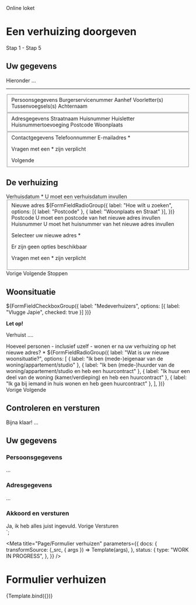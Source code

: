 <!--
@license EUPL-1.2
Copyright (c) 2021 Robbert Broersma
-->


  <div class="utrecht-pre-heading">Online loket</div>
  <h1>Een verhuizing doorgeven</h1>
  <div>Stap 1 - Stap 5</div>
  <h2>Uw gegevens</h2>
  <p>Hieronder ...</p>
  <hr class="utrecht-separator"/>
  <fieldset>
    <caption>Persoonsgegevens</caption>
    <!-- TODO: Replace with Form data summary component -->
    <utrecht-form-field-textbox value="1234" readonly>Burgerservicenummer</utrecht-form-field-textbox>
    <utrecht-form-field-textbox value="De heer" readonly>Aanhef</utrecht-form-field-textbox>
    <utrecht-form-field-textbox value="R." readonly>Voorletter(s)</utrecht-form-field-textbox>
    <utrecht-form-field-textbox value="" readonly>Tussenvoegsels(s)</utrecht-form-field-textbox>
    <utrecht-form-field-textbox value="Janssen" readonly>Achternaam</utrecht-form-field-textbox>
  </fieldset>
  <fieldset>
    <caption>Adresgegevens</caption>
    <!-- TODO: Replace with Form data summary component -->
    <utrecht-form-field-textbox value="Domplein" readonly>Straatnaam</utrecht-form-field-textbox>
    <utrecht-form-field-textbox value="42" readonly>Huisnummer</utrecht-form-field-textbox>
    <utrecht-form-field-textbox value="" readonly>Huisletter</utrecht-form-field-textbox>
    <utrecht-form-field-textbox value="" readonly>Huisnummertoevoeging</utrecht-form-field-textbox>
    <utrecht-form-field-textbox value="1234AB" readonly>Postcode</utrecht-form-field-textbox>
    <utrecht-form-field-textbox value="Utrecht" readonly>Woonplaats</utrecht-form-field-textbox>
  </fieldset>
  <fieldset>
    <caption>Contactgegevens</caption>
    <utrecht-form-field-textbox value="">Telefoonnummer</utrecht-form-field-textbox>
    <utrecht-form-field-textbox value="example@utrecht.nl" required>E-mailadres *</utrecht-form-field-textbox>
    <p>Vragen met een * zijn verplicht</p>
    <utrecht-button>Volgende</utrecht-button>
    <!-- <utrecht-button type="reset">Stoppen</utrecht-button> -->
  </fieldset>
  <h2>De verhuizing</h2>
  <utrecht-form-field-textbox type="date" value="" invalid="true">Verhuisdatum *</utrecht-form-field-textbox>
  <utrecht-form-field-description status="invalid">U moet een verhuisdatum invullen</utrecht-form-field-description>
  <utrecht-separator></utrecht-separator>
  <fieldset>
    <caption>Nieuwe adres</caption>
    ${FormFieldRadioGroup({
      label: "Hoe wilt u zoeken",
      options: [{ label: "Postcode" }, { label: "Woonplaats en Straat" }],
    })}
    <utrecht-form-field-textbox required>Postcode</utrecht-form-field-textbox>
    <utrecht-form-field-description status="invalid">U moet een postcode van het nieuwe adres invullen</utrecht-form-field-description>
    <utrecht-form-field-textbox required>Huisnummer</utrecht-form-field-textbox>
    <utrecht-form-field-description status="invalid">U moet het huisnummer van het nieuwe adres invullen</utrecht-form-field-description>
    <p>
      <label class="utrecht-form-label">Selecteer uw nieuwe adres *</label>
    </p>
    <p>Er zijn geen opties beschikbaar</p>
    <p>Vragen met een * zijn verplicht</p>
  </fieldset>
  <utrecht-button>Vorige</utrecht-button>
  <utrecht-button type="submit">Volgende</utrecht-button>
  <utrecht-button type="reset">Stoppen</utrecht-button>
  <h2>Woonsituatie</h2>
  ${FormFieldCheckboxGroup({ label: "Medeverhuizers", options: [{ label: "Vlugge Japie", checked: true }] })}
  <p><strong>Let op!</strong></p>
  <p>Verhuist ....</p>
  <utrecht-separator></utrecht-separator>
  <utrecht-form-field-textbox type="number" required>Hoeveel personen - inclusief uzelf - wonen er na uw verhuizing op het nieuwe adres? *</utrecht-form-field-textbox>
  ${FormFieldRadioGroup({
    label: "Wat is uw nieuwe woonsituatie?",
    options: [
      { label: "Ik ben (mede-)eigenaar van de woning/appartement/studio" },
      { label: "Ik ben (mede-)huurder van de woning/appartement/studio en heb een huurcontract" },
      { label: "Ik huur een deel van de woning (kamer/verdieping) en heb een huurcontract" },
      { label: "Ik ga bij iemand in huis wonen en heb geen huurcontract" },
    ],
  })}
  <div>
  <utrecht-button>Vorige</utrecht-button>
  <utrecht-button type="submit">Volgende</utrecht-button>
  <h2>Controleren en versturen</h2>
  <p>Bijna klaar! ...</p>
  <h2>Uw gegevens</h2>
  <utrecht-separator></utrecht-separator>
  <h3>Persoonsgegevens</h3>
  <p>...</p>
  <h3>Adresgegevens</h3>
  <p>...</p>
  <h3>Akkoord en versturen</h3>
  <utrecht-form-field-checkbox>Ja, ik heb alles juist ingevuld.</utrecht-form-field-checkbox>
  <utrecht-button>Vorige</utrecht-button>
  <utrecht-button type="submit" disabled>Versturen</utrecht-button>
  </div>
</form>`;

<Meta
  title="Page/Formulier verhuizen"
  parameters={{
    docs: {
      transformSource: (_src, { args }) => Template(args),
    },
    status: {
      type: "WORK IN PROGRESS",
    },
  }}
/>

# Formulier verhuizen

<Canvas>
  <Story name="Formulier verhuizen">{Template.bind({})}</Story>
</Canvas>
